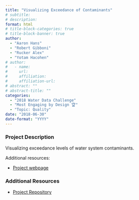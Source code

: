 ```yaml
---
title: "Visualizing Exceedance of Contaminants"
# subtitle: 
# description: 
format: html
# title-block-categories: true
# title-block-banner: true
author: 
  - "Aaron Hans"
  - "Robert Gibboni"
  - "Rucker Alex"
  - "Yotam Hacohen"
# author:
#   - name: 
#     url: 
#     affiliation: 
#     affiliation-url:
# abstract: ""
# abstract-title: ""
categories: 
  - "2018 Water Data Challenge"
  - "Most Engaging by Design 🏆"
  - "Topic: Quality"
date: "2018-06-30"
date-format: "YYYY"
---
```


<!-- COMMENT
## params_NOTUSED-proj_title

#### Year: params_NOTUSED-year

#### Topics: params_NOTUSED-topics

#### Awards: params_NOTUSED-awards

#### Team Members: params_NOTUSED-team_members
UNCOMMENT -->

### Project Description

Visualizing exceedance levels of water system contaminants.

Additional resources:

- [Project webpage](https://aaronhans.github.io/water-challenge/html/index.html)

### Additional Resources

- [Project Repository](https://github.com/waterdatacollaborative/OpenOakland_Exceedence-Levels-Vis)
